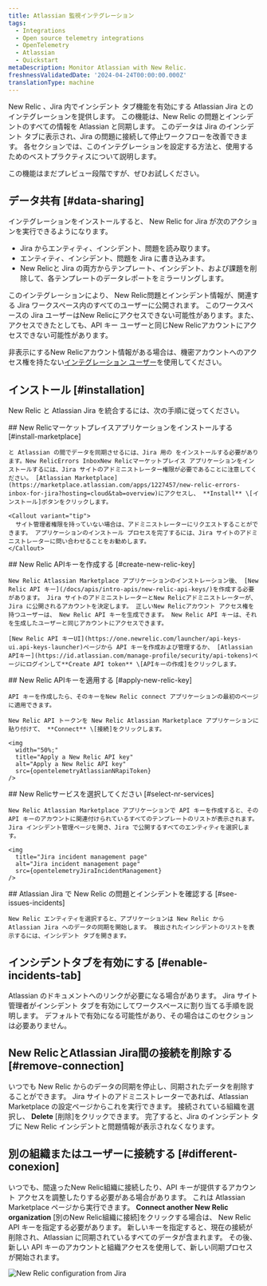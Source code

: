```yaml
---
title: Atlassian 監視インテグレーション
tags:
  - Integrations
  - Open source telemetry integrations
  - OpenTelemetry
  - Atlassian
  - Quickstart
metaDescription: Monitor Atlassian with New Relic.
freshnessValidatedDate: '2024-04-24T00:00:00.000Z'
translationType: machine
---
```





New Relic 、Jira 内でインシデント タブ機能を有効にする Atlassian Jira とのインテグレーションを提供します。 この機能は、New Relic の問題とインシデントのすべての情報を Atlassian と同期します。 このデータは Jira のインシデント タブに表示され、Jira の問題に接続して停止ワークフローを改善できます。 各セクションでは、このインテグレーションを設定する方法と、使用するためのベストプラクティスについて説明します。

<Callout title="プレビュー機能">
  この機能はまだプレビュー段階ですが、ぜひお試しください。
</Callout>

## データ共有 [#data-sharing]

インテグレーションをインストールすると、 New Relic for Jira が次のアクションを実行できるようになります。

* Jira からエンティティ、インシデント、問題を読み取ります。
* エンティティ、インシデント、問題を Jira に書き込みます。
* New Relicと Jira の両方からテンプレート、インシデント、および課題を削除して、各テンプレートのデータレポートをミラーリングします。

<Callout variant="caution">
  このインテグレーションにより、 New Relic問題とインシデント情報が、関連する Jira ワークスペース内のすべてのユーザーに公開されます。 このワークスペースの Jira ユーザーはNew Relicにアクセスできない可能性があります。また、アクセスできたとしても、API キー ユーザーと同じNew Relicアカウントにアクセスできない可能性があります。

  非表示にするNew Relicアカウント情報がある場合は、機密アカウントへのアクセス権を持たない[インテグレーション ユーザー](/docs/more-integrations/best-practices-integration/#integration-user-leverage)を使用してください。
</Callout>

## インストール [#installation]

New Relic と Atlassian Jira を統合するには、次の手順に従ってください。

<Steps>
  <Step>
    ## New Relicマーケットプレイスアプリケーションをインストールする [#install-marketplace]

    と Atlassian の間でデータを同期させるには、Jira 用の をインストールする必要があります。New RelicErrors InboxNew Relicマーケットプレイス アプリケーションをインストールするには、Jira サイトのアドミニストレーター権限が必要であることに注意してください。 [Atlassian Marketplace](https://marketplace.atlassian.com/apps/1227457/new-relic-errors-inbox-for-jira?hosting=cloud&tab=overview)にアクセスし、 **Install** \[インストール]ボタンをクリックします。

    <Callout variant="tip">
      サイト管理者権限を持っていない場合は、アドミニストレーターにリクエストすることができます。 アプリケーションのインストール プロセスを完了するには、Jira サイトのアドミニストレーターに問い合わせることをお勧めします。
    </Callout>
  </Step>

  <Step>
    ## New Relic APIキーを作成する [#create-new-relic-key]

    New Relic Atlassian Marketplace アプリケーションのインストレーション後、 [New Relic API キー](/docs/apis/intro-apis/new-relic-api-keys/)を作成する必要があります。 Jira サイトのアドミニストレーターとNew Relicアドミニストレーターが、Jira に公開されるアカウントを決定します。 正しいNew Relicアカウント アクセス権を持つユーザーは、 New Relic API キーを生成できます。 New Relic API キーは、それを生成したユーザーと同じアカウントにアクセスできます。

    [New Relic API キーUI](https://one.newrelic.com/launcher/api-keys-ui.api-keys-launcher)ページから API キーを作成および管理するか、 [Atlassian APIキー](https://id.atlassian.com/manage-profile/security/api-tokens)ページにログインして**Create API token** \[APIキーの作成]をクリックします。
  </Step>

  <Step>
    ## New Relic APIキーを適用する [#apply-new-relic-key]

    API キーを作成したら、そのキーをNew Relic connect アプリケーションの最初のページに適用できます。

    New Relic API トークンを New Relic Atlassian Marketplace アプリケーションに貼り付けて、 **Connect** \[接続]をクリックします。

    <img
      width="50%;"
      title="Apply a New Relic API key"
      alt="Apply a New Relic API key"
      src={opentelemetryAtlassianNRapiToken}
    />
  </Step>

  <Step>
    ## New Relicサービスを選択してください [#select-nr-services]

    New Relic Atlassian Marketplace アプリケーションで API キーを作成すると、その API キーのアカウントに関連付けられているすべてのテンプレートのリストが表示されます。 Jira インシデント管理ページを開き、Jira で公開するすべてのエンティティを選択します。

    <img
      title="Jira incident management page"
      alt="Jira incident management page"
      src={opentelemetryJiraIncidentManagement}
    />
  </Step>

  <Step>
    ## Atlassian Jira で New Relic の問題とインシデントを確認する [#see-issues-incidents]

    New Relic エンティティを選択すると、アプリケーションは New Relic から Atlassian Jira へのデータの同期を開始します。 検出されたインシデントのリストを表示するには、インシデント タブを開きます。
  </Step>
</Steps>

## インシデントタブを有効にする [#enable-incidents-tab]

Atlassian のドキュメントへのリンクが必要になる場合があります。 Jira サイト管理者がインシデント タブを有効にしてワークスペースに割り当てる手順を説明します。 デフォルトで有効になる可能性があり、その場合はこのセクションは必要ありません。

## New RelicとAtlassian Jira間の接続を削除する [#remove-connection]

いつでも New Relic からのデータの同期を停止し、同期されたデータを削除することができます。 Jira サイトのアドミニストレーターであれば、Atlassian Marketplace の設定ページからこれを実行できます。 接続されている組織を選択し、 **Delete** \[削除]をクリックできます。 完了すると、Jira のインシデント タブに New Relic インシデントと問題情報が表示されなくなります。

## 別の組織またはユーザーに接続する [#different-conexion]

いつでも、間違ったNew Relic組織に接続したり、API キーが提供するアカウント アクセスを調整したりする必要がある場合があります。 これは Atlassian Marketplace ページから実行できます。 **Connect another New Relic organization** \[別のNew Relic組織に接続]をクリックする場合は、 New Relic API キーを指定する必要があります。 新しいキーを指定すると、現在の接続が削除され、Atlassian に同期されているすべてのデータが含まれます。 その後、新しい API キーのアカウントと組織アクセスを使用して、新しい同期プロセスが開始されます。

<img
  title="New Relic configuration from Jira"
  alt="New Relic configuration from Jira"
  src={opentelemetryJiraNRConfiguration}
/>